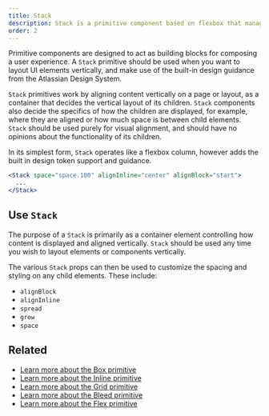 ```yaml
---
title: Stack
description: Stack is a primitive component based on flexbox that manages the vertical layout of direct children.
order: 2
---
```


Primitive components are designed to act as building blocks for composing a user experience. A `Stack` primitive should be used when you want to layout UI elements vertically, and make use of the built-in design guidance from the Atlassian Design System.

`Stack` primitives work by aligning content vertically on a page or layout, as a container that decides the vertical layout of its children. `Stack` components also decide the specifics of how the children are displayed, for example, where they are aligned or how much space is between child elements. `Stack` should be used purely for visual alignment, and should have no opinions about the functionality of its children.

In its simplest form, `Stack` operates like a flexbox column, however adds the built in design token support and guidance.

```jsx
<Stack space="space.100" alignInline="center" alignBlock="start">
  ...
</Stack>
```

## Use `Stack`
The purpose of a `Stack` is primarily as a container element controlling how content is displayed and aligned vertically. `Stack` should be used any time you wish to layout elements or components vertically.

The various `Stack` props can then be used to customize the spacing and styling on any child elements. These include:
- `alignBlock`
- `alignInline`
- `spread`
- `grow`
- `space`

## Related

- [Learn more about the Box primitive](/components/primitives/box/usage)
- [Learn more about the Inline primitive](/components/primitives/inline/usage)
- [Learn more about the Grid primitive](/components/primitives/grid/examples)
- [Learn more about the Bleed primitive](/components/primitives/bleed/examples)
- [Learn more about the Flex primitive](/components/primitives/flex/examples)
